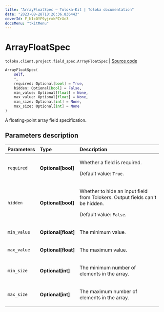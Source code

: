 ```yaml
---
title: "ArrayFloatSpec — Toloka-Kit | Toloka documentation"
date: "2023-08-28T10:26:36.836443"
coverId: F_bIcOYF9yjrxkPZrXc3
docsMenu: "tkitMenu"
---
```


# ArrayFloatSpec

`toloka.client.project.field_spec.ArrayFloatSpec` | [Source code](https://github.com/Toloka/toloka-kit/blob/v1.2.1/src/client/project/field_spec.py#L179)

```python
ArrayFloatSpec(
    self,
    *,
    required: Optional[bool] = True,
    hidden: Optional[bool] = False,
    min_value: Optional[float] = None,
    max_value: Optional[float] = None,
    min_size: Optional[int] = None,
    max_size: Optional[int] = None
)
```

A floating-point array field specification.

## Parameters description

| Parameters | Type | Description |
| :----------| :----| :-----------|
`required`|**Optional\[bool\]**|<p>Whether a field is required. </p><p>Default value: `True`.</p>
`hidden`|**Optional\[bool\]**|<p>Whether to hide an input field from Tolokers. Output fields can't be hidden. </p><p>Default value: `False`.</p>
`min_value`|**Optional\[float\]**|<p>The minimum value.</p>
`max_value`|**Optional\[float\]**|<p>The maximum value.</p>
`min_size`|**Optional\[int\]**|<p>The minimum number of elements in the array.</p>
`max_size`|**Optional\[int\]**|<p>The maximum number of elements in the array.</p>